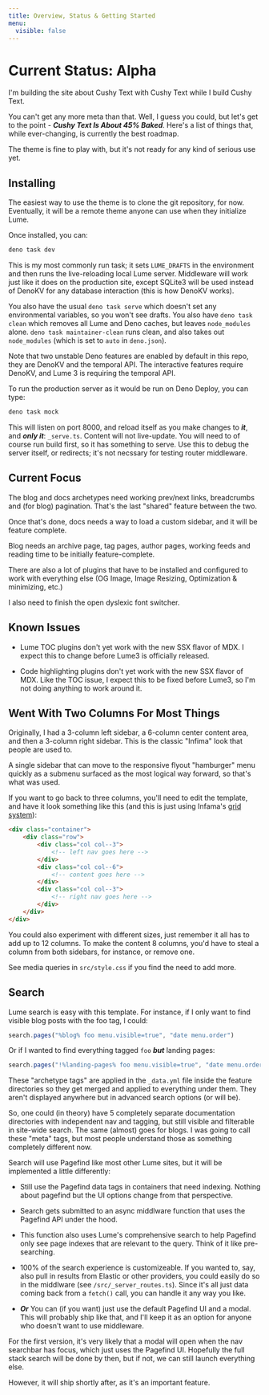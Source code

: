 ```yaml
---
title: Overview, Status & Getting Started
menu:
  visible: false
---
```


# Current Status: <span class="text--danger">Alpha</span>

I'm building the site about Cushy Text with Cushy Text while I build Cushy Text.

You can't get any more meta than that. Well, I guess you could, but let's get to
the point - ***Cushy Text Is About 45% Baked***. Here's a list of things that, 
while ever-changing, is currently the best roadmap.

The theme is fine to play with, but it's not ready for any kind of serious 
use yet.

## Installing 

The easiest way to use the theme is to clone the git repository, for now. Eventually, 
it will be a remote theme anyone can use when they initialize Lume.

Once installed, you can:

```bash
deno task dev
```

This is my most commonly run task; it sets `LUME_DRAFTS` in the environment and then
runs the live-reloading local Lume server. Middleware will work just like it does on
the production site, except SQLite3 will be used instead of DenoKV for any database
interaction (this is how DenoKV works).

You also have the usual `deno task serve` which doesn't set any environmental variables,
so you won't see drafts. You also have `deno task clean` which removes all Lume and Deno
caches, but leaves `node_modules` alone. `deno task maintainer-clean` runs clean, and 
also takes out `node_modules` (which is set to `auto` in `deno.json`).

Note that two unstable Deno features are enabled by default in this repo, they are 
DenoKV and the temporal API. The interactive features require DenoKV, and Lume 3 is 
requiring the temporal API.

To run the production server as it would be run on Deno Deploy, you can type:

```bash
deno task mock
```

This will listen on port 8000, and reload itself as you make changes to ***it***, 
and ***only it***: `_serve.ts`. Content will not live-update. You will need to 
of course run build first, so it has something to serve. Use this to debug the server
itself, or redirects; it's not necssary for testing router middleware.

## Current Focus

The blog and docs archetypes need working prev/next links, breadcrumbs 
and (for blog) pagination. That's the last "shared" feature between the
two.

Once that's done, docs needs a way to load a custom sidebar, and it will
be feature complete.

Blog needs an archive page, tag pages, author pages, working feeds
and reading time to be initially feature-complete.

There are also a lot of plugins that have to be installed and configured
to work with everything else (OG Image, Image Resizing, Optimization & 
minimizing, etc.)

I also need to finish the open dyslexic font switcher.

## Known Issues

 - Lume TOC plugins don't yet work with the new SSX flavor of MDX. I expect
   this to change before Lume3 is officially released.

 - Code highlighting plugins don't yet work with the new SSX flavor of MDX. Like
   the TOC issue, I expect this to be fixed before Lume3, so I'm not doing anything
   to work around it.

## Went With Two Columns For Most Things

Originally, I had a 3-column left sidebar, a 6-column center content 
area, and then a 3-column right sidebar. This is the classic "Infima"
look that people are used to.

A single sidebar that can move to the responsive flyout "hamburger"
menu quickly as a submenu surfaced as the most logical way forward, 
so that's what was used.

If you want to go back to three columns, you'll need to edit the 
template, and have it look something like this (and this is just
using Infama's [grid system](https://infima.dev/docs/layout/grid)):

```html
<div class="container">
    <div class="row">
        <div class="col col--3">
            <!-- left nav goes here -->
        </div>
        <div class="col col--6">
            <!-- content goes here -->
        </div>
        <div class="col col--3">
            <!-- right nav goes here -->
        </div>
    </div>
</div>
```

You could also experiment with different sizes, just remember it
all has to add up to 12 columns. To make the content 8 columns, you'd
have to steal a column from both sidebars, for instance, or remove one.

See media queries in `src/style.css` if you find the need to add more. 

## Search 

Lume search is easy with this template. For instance, if I only want to
find visible blog posts with the foo tag, I could:

```js
search.pages("%blog% foo menu.visible=true", "date menu.order")
```

Or if I wanted to find everything tagged `foo` ***but*** landing pages:

```js
search.pages("!%landing-pages% foo menu.visible=true", "date menu.order")
```

These "archetype tags" are applied in the `_data.yml` file inside the feature
directories so they get merged and applied to everything under them. They 
aren't displayed anywhere but in advanced search options (or will be).

So, one could (in theory) have 5 completely separate documentation directories
with independent nav and tagging, but still visible and filterable in site-wide
search. The same (almost) goes for blogs. I was going to call these "meta" tags, 
but most people understand those as something completely different now.

Search will use Pagefind like most other Lume sites, but it will be 
implemented a little differently:

 - Still use the Pagefind data tags in containers that need indexing. 
   Nothing about pagefind but the UI options change from that perspective.

 - Search gets submitted to an async middlware function that uses the
   Pagefind API under the hood.

 - This function also uses Lume's comprehensive search to help Pagefind
   only see page indexes that are relevant to the query. Think of it 
   like pre-searching.

 - 100% of the search experience is customizeable. If you wanted to, say,
   also pull in results from Elastic or other providers, you could easily 
   do so in the middlware (see `/src/_server_routes.ts`). Since it's 
   all just data coming back from a `fetch()` call, you can handle it 
   any way you like. 

 - ***Or*** You can (if you want) just use the default Pagefind UI and 
   a modal. This will probably ship like that, and I'll keep it as an 
   option for anyone who doesn't want to use middleware.

For the first version, it's very likely that a modal will open when the
nav searchbar has focus, which just uses the Pagefind UI. Hopefully the
full stack search will be done by then, but if not, we can still launch
everything else.

However, it will ship shortly after, as it's an important feature.